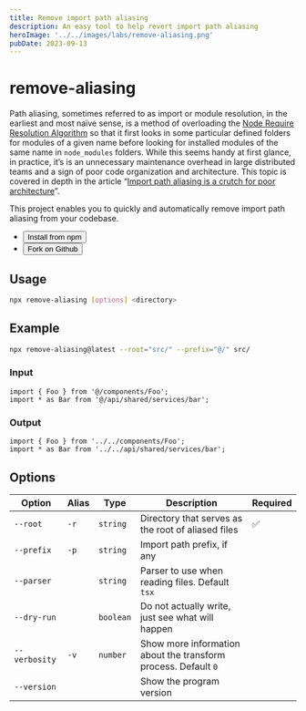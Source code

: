 ```yaml
---
title: Remove import path aliasing
description: An easy tool to help revert import path aliasing
heroImage: '../../images/labs/remove-aliasing.png'
pubDate: 2023-09-13
---
```



<SiteWrapper><Container><Prose>

# remove-aliasing

Path aliasing, sometimes referred to as import or module resolution, in the earliest and most naïve sense, is a method of overloading the [Node Require Resolution Algorithm](https://nodejs.org/docs/latest-v18.x/api/modules.html#all-together) so that it first looks in some particular defined folders for modules of a given name before looking for installed modules of the same name in `node_modules` folders. While this seems handy at first glance, in practice, it’s is an unnecessary maintenance overhead in large distributed teams and a sign of poor code organization and architecture. This topic is covered in depth in the article “[Import path aliasing is a crutch for poor architecture](/blog/2023/08/29/import-path-aliasing-is-a-crutch-for-poor-architecture/)”.

This project enables you to quickly and automatically remove import path aliasing from your codebase.

<div class="not-prose">
  <ul class="flex flex-row gap-4">
    <li>
      <Button href="https://npmjs.com/package/remove-aliasing" title="Get “remove-aliasing” on NPM">
        <Icon class="inline h-6 w-6 fill-current" name="npm" />
        Install from npm
      </Button>
    </li>
    <li>
      <Button
        href="https://github.com/paularmstrong/remove-aliasing"
        class="gap-x-2"
        title="Fork “paularmstrong/remove-aliasing” on Github"
      >
        <Icon class="inline h-6 w-6 fill-current" name="github" />
        Fork on Github
      </Button>
    </li>
  </ul>
</div>

## Usage

```sh
npx remove-aliasing [options] <directory>
```

## Example

```sh
npx remove-aliasing@latest --root="src/" --prefix="@/" src/
```

### Input

```tsx
import { Foo } from '@/components/Foo';
import * as Bar from '@/api/shared/services/bar';
```

### Output

```tsx
import { Foo } from '../../components/Foo';
import * as Bar from '../../api/shared/services/bar';
```

## Options

<div class="lg:bustout">

| Option        | Alias | Type      | Description                                                    | Required |
| ------------- | ----- | --------- | -------------------------------------------------------------- | -------- |
| `--root`      | `-r`  | `string`  | Directory that serves as the root of aliased files             | ✅       |
| `--prefix`    | `-p`  | `string`  | Import path prefix, if any                                     |          |
| `--parser`    |       | `string`  | Parser to use when reading files. Default `tsx`                |          |
| `--dry-run`   |       | `boolean` | Do not actually write, just see what will happen               |          |
| `--verbosity` | `-v`  | `number`  | Show more information about the transform process. Default `0` |          |
| `--version`   |       |           | Show the program version                                       |          |

</div>

</Prose></Container></SiteWrapper>
